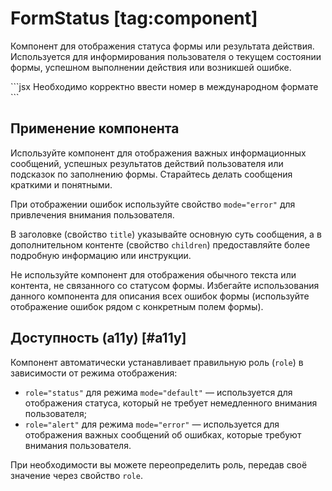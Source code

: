 <Overview group="forms">

# FormStatus [tag:component]

Компонент для отображения статуса формы или результата действия.
Используется для информирования пользователя о текущем состоянии формы, успешном выполнении действия или возникшей ошибке.

</Overview>

<Playground>
  ```jsx
  <FormStatus title="Некорректный мобильный номер" mode="error">
    Необходимо корректно ввести номер в международном формате
  </FormStatus>
  ```
</Playground>

## Применение компонента

Используйте компонент для отображения важных информационных сообщений, успешных результатов действий пользователя или подсказок
по заполнению формы. Старайтесь делать сообщения краткими и понятными.

При отображении ошибок используйте свойство `mode="error"` для привлечения внимания пользователя.

В заголовке (свойство `title`) указывайте основную суть сообщения, а в дополнительном контенте (свойство `children`)
предоставляйте более подробную информацию или инструкции.

Не используйте компонент для отображения обычного текста или контента, не связанного со статусом формы.
Избегайте использования данного компонента для описания всех ошибок формы (используйте отображение ошибок рядом с конкретным полем формы).

## Доступность (a11y) [#a11y]

Компонент автоматически устанавливает правильную роль (`role`) в зависимости от режима отображения:

- `role="status"` для режима `mode="default"` — используется для отображения статуса, который не требует
  немедленного внимания пользователя;
- `role="alert"` для режима `mode="error"` — используется для отображения важных сообщений об ошибках,
  которые требуют внимания пользователя.

При необходимости вы можете переопределить роль, передав своё значение через свойство `role`.
